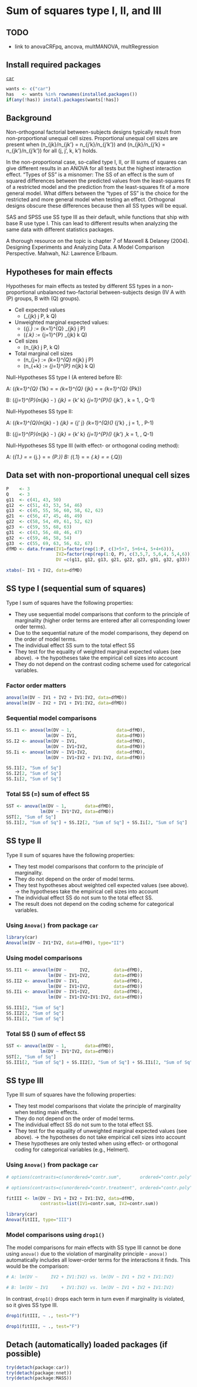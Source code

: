 Sum of squares type I, II, and III
=========================

TODO
-------------------------

 - link to anovaCRFpq, ancova, multMANOVA, multRegression

Install required packages
-------------------------

[`car`](http://cran.r-project.org/package=car)

```r
wants <- c("car")
has   <- wants %in% rownames(installed.packages())
if(any(!has)) install.packages(wants[!has])
```

Background
-------------------------

Non-orthogonal factorial between-subjects designs typically result from non-proportional unequal cell sizes. Proportional unequal cell sizes are present when \(n_{jk}/n_{jk'} = n_{j'k}/n_{j'k'}\) and \(n_{jk}/n_{j'k} = n_{jk'}/n_{j'k'}\) for all \(j, j', k, k'\) holds.

In the non-proportional case, so-called type I, II, or III sums of squares can give different results in an ANOVA for all tests but the highest interaction effect. "Types of SS" is a misnomer: The SS of an effect is the sum of squared differences between the predicted values from the least-squares fit of a restricted model and the prediction from the least-squares fit of a more general model. What differs between the "types of SS" is the choice for the restricted and more general model when testing an effect. Orthogonal designs obscure these differences because then all SS types will be equal.

SAS and SPSS use SS type III as their default, while functions that ship with base R use type I. This can lead to different results when analyzing the same data with different statistics packages.

A thorough resource on the topic is chapter 7 of Maxwell & Delaney (2004). Designing Experiments and Analyzing Data. A Model Comparison Perspective. Mahwah, NJ: Lawrence Erlbaum.

Hypotheses for main effects
-------------------------

Hypotheses for main effects as tested by different SS types in a non-proportional unbalanced two-factorial between-subjects design (IV A with \(P\) groups, B with \(Q\) groups).

 - Cell expected values
    - \(\mu_{jk} \quad 1 \leq j \leq P, \quad 1 \leq k \leq Q\)
 - Unweighted marginal expected values:
    - \(\mu_{j.} := \frac{1}{Q} \sum_{k=1}^{Q} \mu_{jk} \quad 1 \leq j \leq P\)
    - \(\mu_{.k} := \frac{1}{P} \sum_{j=1}^{P} \mu_{jk} \quad 1 \leq k \leq Q\)
 - Cell sizes
    - \(n_{jk} \quad 1 \leq j \leq P, \quad 1 \leq k \leq Q\)
 - Total marginal cell sizes
    - \(n_{j+} := \sum_{k=1}^{Q} n_{jk} \quad 1 \leq j \leq P\)
    - \(n_{+k} := \sum_{j=1}^{P} n_{jk} \quad 1 \leq k \leq Q\)

Null-Hypotheses SS type I (A entered before B):

A: \(\sum_{k=1}^{Q} \frac{n_{1k}}{n_{1+}} \cdot \mu_{1k} = \ldots = \sum_{k=1}^{Q} \frac{n_{jk}}{n_{j+}} \cdot \mu_{jk} = \ldots = \sum_{k=1}^{Q} \frac{n_{Pk}}{n_{P+}} \cdot \mu_{Pk}\)

B: \(\sum_{j=1}^{P}(n_{jk} - \frac{n^{2}_{jk}}{n_{j+}}) \cdot \mu_{jk} = \sum_{k' \neq k} \sum_{j=1}^{P}(\frac{n_{jk} \cdot n_{jk'}}{n_{j+}}) \cdot \mu_{jk'} \qquad \forall \, k = 1, \ldots, Q-1\)

Null-Hypotheses SS type II:

A: \(\sum_{k=1}^{Q}(n_{jk} - \frac{n^{2}_{jk}}{n_{+k}}) \cdot \mu_{jk} = \sum_{j' \neq j} \sum_{k=1}^{Q}(\frac{n_{jk} \cdot n_{j'k}}{n_{+k}}) \cdot \mu_{j'k} \qquad \forall \, j = 1, \ldots, P-1\)

B: \(\sum_{j=1}^{P}(n_{jk} - \frac{n^{2}_{jk}}{n_{j+}}) \cdot \mu_{jk} = \sum_{k' \neq k} \sum_{j=1}^{P}(\frac{n_{jk} \cdot n_{jk'}}{n_{j+}}) \cdot \mu_{jk'} \qquad \forall \,k = 1, \ldots, Q-1\)

Null-Hypotheses SS type III (with effect- or orthogonal coding method):

A: \(\mu_{1.} = \ldots = \mu_{j.} = \ldots = \mu_{P.}\)
B: \(\mu_{.1} = \ldots = \mu_{.k} = \ldots = \mu_{.Q}\)

Data set with non-proportional unequal cell sizes
-------------------------

```r
P    <- 3
Q    <- 3
g11  <- c(41, 43, 50)
g12  <- c(51, 43, 53, 54, 46)
g13  <- c(45, 55, 56, 60, 58, 62, 62)
g21  <- c(56, 47, 45, 46, 49)
g22  <- c(58, 54, 49, 61, 52, 62)
g23  <- c(59, 55, 68, 63)
g31  <- c(43, 56, 48, 46, 47)
g32  <- c(59, 46, 58, 54)
g33  <- c(55, 69, 63, 56, 62, 67)
dfMD <- data.frame(IV1=factor(rep(1:P, c(3+5+7, 5+6+4, 5+4+6))),
                   IV2=factor(rep(rep(1:Q, P), c(3,5,7, 5,6,4, 5,4,6))),
                   DV =c(g11, g12, g13, g21, g22, g23, g31, g32, g33))
```

```r
xtabs(~ IV1 + IV2, data=dfMD)
```

SS type I (sequential sum of squares)
-------------------------

Type I sum of squares have the following properties:

 - They use sequential model comparisons that conform to the principle of marginality (higher order terms are entered after all corresponding lower order terms).
 - Due to the sequential nature of the model comparisons, they depend on the order of model terms.
 - The individual effect SS sum to the total effect SS
 - They test for the equality of weighted marginal expected values (see above).
   -> the hypotheses take the empirical cell sizes into account
 - They do not depend on the contrast coding scheme used for categorical variables.

### Factor order matters

```r
anova(lm(DV ~ IV1 + IV2 + IV1:IV2, data=dfMD))
anova(lm(DV ~ IV2 + IV1 + IV1:IV2, data=dfMD))
```

### Sequential model comparisons

```r
SS.I1 <- anova(lm(DV ~ 1,                 data=dfMD),
               lm(DV ~ IV1,               data=dfMD))
SS.I2 <- anova(lm(DV ~ IV1,               data=dfMD),
               lm(DV ~ IV1+IV2,           data=dfMD))
SS.Ii <- anova(lm(DV ~ IV1+IV2,           data=dfMD),
               lm(DV ~ IV1+IV2 + IV1:IV2, data=dfMD))
```

```r
SS.I1[2, "Sum of Sq"]
SS.I2[2, "Sum of Sq"]
SS.Ii[2, "Sum of Sq"]
```

### Total SS \(=\) sum of effect SS

```r
SST <- anova(lm(DV ~ 1,       data=dfMD),
             lm(DV ~ IV1*IV2, data=dfMD))
SST[2, "Sum of Sq"]
SS.I1[2, "Sum of Sq"] + SS.I2[2, "Sum of Sq"] + SS.Ii[2, "Sum of Sq"]
```

SS type II
-------------------------

Type II sum of squares have the following properties:

 - They test model comparisons that conform to the principle of marginality.
 - They do not depend on the order of model terms.
 - They test hypotheses about weighted cell expected values (see above).
   -> the hypotheses take the empirical cell sizes into account
 - The individual effect SS do not sum to the total effect SS.
 - The result does not depend on the coding scheme for categorical variables.

### Using `Anova()` from package `car`

```r
library(car)
Anova(lm(DV ~ IV1*IV2, data=dfMD), type="II")
```

### Using model comparisons

```r
SS.II1 <- anova(lm(DV ~     IV2,         data=dfMD),
                lm(DV ~ IV1+IV2,         data=dfMD))
SS.II2 <- anova(lm(DV ~ IV1,             data=dfMD),
                lm(DV ~ IV1+IV2,         data=dfMD))
SS.IIi <- anova(lm(DV ~ IV1+IV2,         data=dfMD),
                lm(DV ~ IV1+IV2+IV1:IV2, data=dfMD))
```

```r
SS.II1[2, "Sum of Sq"]
SS.II2[2, "Sum of Sq"]
SS.IIi[2, "Sum of Sq"]
```

### Total SS \(\neq\) sum of effect SS

```r
SST <- anova(lm(DV ~ 1,       data=dfMD),
             lm(DV ~ IV1*IV2, data=dfMD))
SST[2, "Sum of Sq"]
SS.II1[2, "Sum of Sq"] + SS.II2[2, "Sum of Sq"] + SS.IIi[2, "Sum of Sq"]
```

SS type III
-------------------------

Type III sum of squares have the following properties:

 - They test model comparisons that violate the principle of marginality when testing main effects.
 - They do not depend on the order of model terms.
 - The individual effect SS do not sum to the total effect SS.
 - They test for the equality of unweighted marginal expected values (see above).
   -> the hypotheses do not take empirical cell sizes into account
 - These hypotheses are only tested when using effect- or orthogonal coding for categorical variables (e.g., Helmert).

### Using `Anova()` from package `car`

```r
# options(contrasts=c(unordered="contr.sum",       ordered="contr.poly"))
```

```r
# options(contrasts=c(unordered="contr.treatment", ordered="contr.poly"))
```

```r
fitIII <- lm(DV ~ IV1 + IV2 + IV1:IV2, data=dfMD,
             contrasts=list(IV1=contr.sum, IV2=contr.sum))
```

```r
library(car)
Anova(fitIII, type="III")
```

### Model comparisons using `drop1()`

The model comparisons for main effects with SS type III cannot be done using `anova()` due to the violation of marginality principle - `anova()` automatically includes all lower-order terms for the interactions it finds. This would be the comparison:

```r
# A: lm(DV ~     IV2 + IV1:IV2) vs. lm(DV ~ IV1 + IV2 + IV1:IV2)
```

```r
# B: lm(DV ~ IV1     + IV1:IV2) vs. lm(DV ~ IV1 + IV2 + IV1:IV2)
```

In contrast, `drop1()` drops each term in turn even if marginality is violated, so it gives SS type III.

```r
drop1(fitIII, ~ ., test="F")
```

```r
drop1(fitIII, ~ ., test="F")
```

Detach (automatically) loaded packages (if possible)
-------------------------

```r
try(detach(package:car))
try(detach(package:nnet))
try(detach(package:MASS))
```
